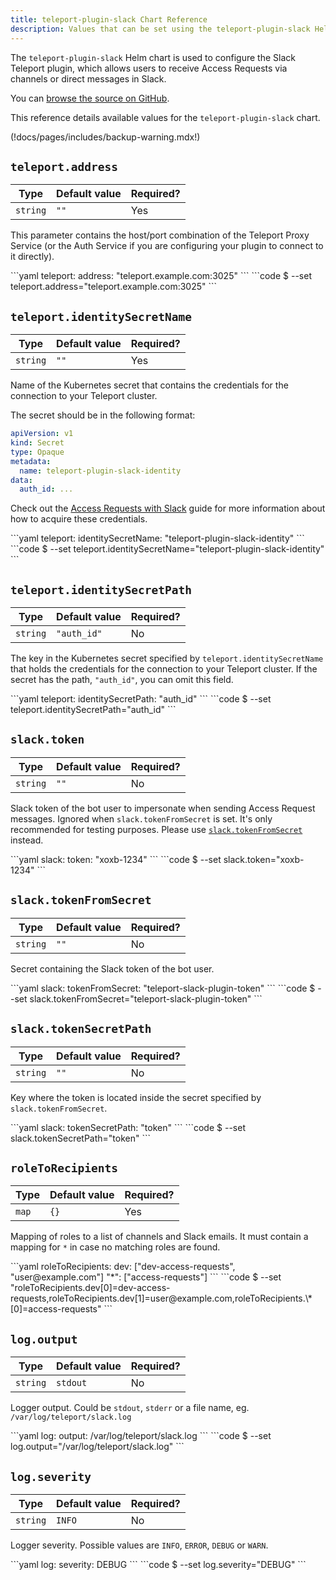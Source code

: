 ```yaml
---
title: teleport-plugin-slack Chart Reference
description: Values that can be set using the teleport-plugin-slack Helm chart
---
```


The `teleport-plugin-slack` Helm chart is used to configure the Slack Teleport plugin, which allows users to receive Access Requests via channels or direct messages in Slack.

You can [browse the source on GitHub](https://github.com/gravitational/teleport-plugins/tree/v(=teleport.version=)/charts/access/slack).

This reference details available values for the `teleport-plugin-slack` chart.

(!docs/pages/includes/backup-warning.mdx!)

## `teleport.address`

| Type | Default value | Required? |
| - | - | - |
| `string` | `""` | Yes |

This parameter contains the host/port combination of the Teleport Proxy
Service (or the Auth Service if you are configuring your plugin to
connect to it directly).

<Tabs>
  <TabItem label="values.yaml">
  ```yaml
  teleport:
    address: "teleport.example.com:3025"
  ```
  </TabItem>
  <TabItem label="--set">
  ```code
  $ --set teleport.address="teleport.example.com:3025"
  ```
  </TabItem>
</Tabs>

## `teleport.identitySecretName`

| Type | Default value | Required? |
| - | - | - |
| `string` | `""` | Yes |

Name of the Kubernetes secret that contains the credentials for the connection
to your Teleport cluster.

The secret should be in the following format:

```yaml
apiVersion: v1
kind: Secret
type: Opaque
metadata:
  name: teleport-plugin-slack-identity
data:
  auth_id: ...
```

Check out the [Access Requests with
Slack](../../access-controls/access-request-plugins/ssh-approval-slack.mdx) guide
for more information about how to acquire these credentials.

<Tabs>
  <TabItem label="values.yaml">
  ```yaml
  teleport:
    identitySecretName: "teleport-plugin-slack-identity"
  ```
  </TabItem>
  <TabItem label="--set">
  ```code
  $ --set teleport.identitySecretName="teleport-plugin-slack-identity"
  ```
  </TabItem>
</Tabs>

## `teleport.identitySecretPath`

| Type | Default value | Required? |
| - | - | - |
| `string` | `"auth_id"` | No |

The key in the Kubernetes secret specified by `teleport.identitySecretName` that holds the
credentials for the connection to your Teleport cluster. If the secret has the path,
`"auth_id"`, you can omit this field.

<Tabs>
  <TabItem label="values.yaml">
  ```yaml
  teleport:
    identitySecretPath: "auth_id"
  ```
  </TabItem>
  <TabItem label="--set">
  ```code
  $ --set teleport.identitySecretPath="auth_id"
  ```
  </TabItem>
</Tabs>

## `slack.token`

| Type | Default value | Required? |
| - | - | - |
| `string` | `""` | No |

Slack token of the bot user to impersonate when sending Access Request
messages. Ignored when `slack.tokenFromSecret` is set.
It's only recommended for testing purposes. Please use
[`slack.tokenFromSecret`](#slacktokenfromsecret) instead.

<Tabs>
  <TabItem label="values.yaml">
  ```yaml
  slack:
    token: "xoxb-1234"
  ```
  </TabItem>
  <TabItem label="--set">
  ```code
  $ --set slack.token="xoxb-1234"
  ```
  </TabItem>
</Tabs>

## `slack.tokenFromSecret`

| Type | Default value | Required? |
| - | - | - |
| `string` | `""` | No |

Secret containing the Slack token of the bot user.

<Tabs>
  <TabItem label="values.yaml">
  ```yaml
  slack:
    tokenFromSecret: "teleport-slack-plugin-token"
  ```
  </TabItem>
  <TabItem label="--set">
  ```code
  $ --set slack.tokenFromSecret="teleport-slack-plugin-token"
  ```
  </TabItem>
</Tabs>

## `slack.tokenSecretPath`

| Type | Default value | Required? |
| - | - | - |
| `string` | `""` | No |

Key where the token is located inside the secret specified by `slack.tokenFromSecret`.

<Tabs>
  <TabItem label="values.yaml">
  ```yaml
  slack:
    tokenSecretPath: "token"
  ```
  </TabItem>
  <TabItem label="--set">
  ```code
  $ --set slack.tokenSecretPath="token"
  ```
  </TabItem>
</Tabs>

## `roleToRecipients`

| Type | Default value | Required? |
| - | - | - |
| `map` | `{}` | Yes |

Mapping of roles to a list of channels and Slack emails. It must contain
a mapping for `*` in case no matching roles are found.

<Tabs>
  <TabItem label="values.yaml">
  ```yaml
  roleToRecipients:
    dev: ["dev-access-requests", "user@example.com"]
    "*": ["access-requests"]
  ```
  </TabItem>
  <TabItem label="--set">
  ```code
  $ --set "roleToRecipients.dev[0]=dev-access-requests,roleToRecipients.dev[1]=user@example.com,roleToRecipients.\*[0]=access-requests"
  ```
  </TabItem>
</Tabs>

## `log.output`

| Type | Default value | Required? |
| - | - | - |
| `string` | `stdout` | No |

Logger output. Could be `stdout`, `stderr` or a file name, eg. `/var/log/teleport/slack.log`

<Tabs>
  <TabItem label="values.yaml">
  ```yaml
  log:
    output: /var/log/teleport/slack.log
  ```
  </TabItem>
  <TabItem label="--set">
  ```code
  $ --set log.output="/var/log/teleport/slack.log"
  ```
  </TabItem>
</Tabs>

## `log.severity`

| Type | Default value | Required? |
| - | - | - |
| `string` | `INFO` | No |

Logger severity. Possible values are `INFO`, `ERROR`, `DEBUG` or `WARN`.

<Tabs>
  <TabItem label="values.yaml">
  ```yaml
  log:
    severity: DEBUG
  ```
  </TabItem>
  <TabItem label="--set">
  ```code
  $ --set log.severity="DEBUG"
  ```
  </TabItem>
</Tabs>
